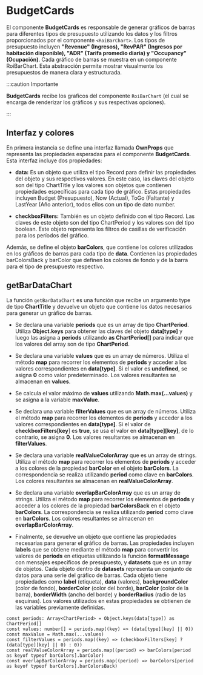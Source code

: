 # BudgetCards
El componente **BudgetCards** es responsable de generar gráficos de barras para diferentes tipos de presupuesto utilizando los datos y los filtros proporcionados por el componente `<RoiBarChart>`. Los tipos de presupuesto incluyen **"Revenue" (Ingresos), "RevPAR" (Ingresos por habitación disponible), "ADR" (Tarifa promedio diaria) y "Occupancy" (Ocupación)**. Cada gráfico de barras se muestra en un componente RoiBarChart. Esta abstracción permite mostrar visualmente los presupuestos de manera clara y estructurada.

:::caution Importante

**BudgetCards** recibe los graficos del componente `RoiBarChart` (el cual se encarga de renderizar los gráficos y sus respectivas opciones).

:::

## Interfaz y colores

En primera instancia se define una interfaz llamada **OwnProps** que representa las propiedades esperadas para el componente **BudgetCards**. Esta interfaz incluye dos propiedades:

- **data:** Es un objeto que utiliza el tipo Record para definir las propiedades del objeto y sus respectivos valores. En este caso, las claves del objeto son del tipo ChartTitle y los valores son objetos que contienen propiedades específicas para cada tipo de gráfico. Estas propiedades incluyen Budget (Presupuesto), Now (Actual), ToGo (Faltante) y LastYear (Año anterior), todos ellos con un tipo de dato number.

- **checkboxFilters:** También es un objeto definido con el tipo Record. Las claves de este objeto son del tipo ChartPeriod y los valores son del tipo boolean. Este objeto representa los filtros de casillas de verificación para los períodos del gráfico.

Además, se define el objeto **barColors**, que contiene los colores utilizados en los gráficos de barras para cada tipo de **data**. Contienen las propiedades barColorsBack y barColor que definen los colores de fondo y de la barra para el tipo de presupuesto respectivo.

## getBarDataChart

La función `getBarDataChart` es una función que recibe un argumento type de tipo **ChartTitle** y devuelve un objeto que contiene los datos necesarios para generar un gráfico de barras.

- Se declara una variable **periods** que es un array de tipo **ChartPeriod**. Utiliza **Object.keys** para obtener las claves del objeto **data[type]** y luego las asigna a **periods** utilizando **as ChartPeriod[]** para indicar que los valores del array son de tipo **ChartPeriod**.

- Se declara una variable **values** que es un array de números. Utiliza el método **map** para recorrer los elementos de **periods** y acceder a los valores correspondientes en **data[type]**. Si el valor es **undefined**, se asigna **0** como valor predeterminado. Los valores resultantes se almacenan en **values**.

- Se calcula el valor máximo de **values** utilizando **Math.max(...values)** y se asigna a la variable **maxValue**.

- Se declara una variable **filterValues** que es un array de números. Utiliza el método **map** para recorrer los elementos de **periods** y acceder a los valores correspondientes en **data[type]**. Si el valor de **checkboxFilters[key**] es **true**, se usa el valor en **data[type][key]**, de lo contrario, se asigna **0**. Los valores resultantes se almacenan en **filterValues**.

- Se declara una variable **realValueColorArray** que es un array de strings. Utiliza el método **map** para recorrer los elementos de **periods** y acceder a los colores de la propiedad **barColor** en el objeto **barColors**. La correspondencia se realiza utilizando **period** como clave en **barColors**. Los colores resultantes se almacenan en **realValueColorArray**.

- Se declara una variable **overlapBarColorArray** que es un array de strings. Utiliza el método **map** para recorrer los elementos de **periods** y acceder a los colores de la propiedad **barColorsBack** en el objeto **barColors**. La correspondencia se realiza utilizando **period** como clave en **barColors**. Los colores resultantes se almacenan en **overlapBarColorArray**.

- Finalmente, se devuelve un objeto que contiene las propiedades necesarias para generar el gráfico de barras. Las propiedades incluyen **labels** que se obtiene mediante el método **map** para convertir los valores de **periods** en etiquetas utilizando la función **formatMessage** con mensajes específicos de presupuesto, y **datasets** que es un array de objetos. Cada objeto dentro de **datasets** representa un conjunto de datos para una serie del gráfico de barras. Cada objeto tiene propiedades como **label** (etiqueta), **data** (valores), **backgroundColor** (color de fondo), **borderColor** (color del borde), **barColor** (color de la barra), **borderWidth** (ancho del borde) y **borderRadius** (radio de las esquinas). Los valores utilizados en estas propiedades se obtienen de las variables previamente definidas.

```tsx title="/components/screens/BudgetScreen/BudgetCards.tsx" 
const periods: Array<ChartPeriod> = Object.keys(data[type]) as ChartPeriod[]
const values: number[] = periods.map((key) => (data[type][key] || 0))
const maxValue = Math.max(...values)
const filterValues = periods.map((key) => (checkboxFilters[key] ? (data[type][key] || 0) : 0))
const realValueColorArray = periods.map((period) => barColors[period as keyof typeof barColors].barColor)
const overlapBarColorArray = periods.map((period) => barColors[period as keyof typeof barColors].barColorsBack)
```